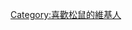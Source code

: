{{Userbox
  |border-c = #004400
  |border-s = 1
  |id-c     = #004400
  |id-s     = 10
  |id-fc    = #000000
  |info-c   = #006600
  |info-s   = 10
  |info-fc  = #FFFF
  |id       = [[File:Eastern Grey Squirrel in St James%27s Park%2C London - Nov 2006 edit.jpg|60px]]
  |info     = 這個用戶喜歡'''[[松鼠|<span style="color:white;">松鼠</span>]]。
}}
[[Category:喜歡松鼠的維基人]]